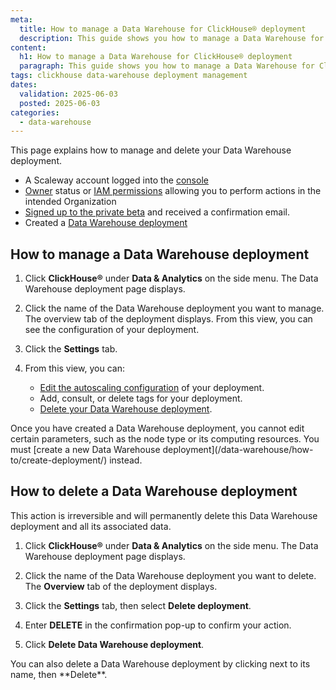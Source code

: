 ```yaml
---
meta:
  title: How to manage a Data Warehouse for ClickHouse® deployment
  description: This guide shows you how to manage a Data Warehouse for ClickHouse® deployment using the Scaleway console.
content:
  h1: How to manage a Data Warehouse for ClickHouse® deployment
  paragraph: This guide shows you how to manage a Data Warehouse for ClickHouse® deployment using the Scaleway console.
tags: clickhouse data-warehouse deployment management
dates:
  validation: 2025-06-03
  posted: 2025-06-03
categories:
  - data-warehouse
---
```


This page explains how to manage and delete your Data Warehouse deployment.

<Macro id="requirements" />

- A Scaleway account logged into the [console](https://console.scaleway.com)
- [Owner](/iam/concepts/#owner) status or [IAM permissions](/iam/concepts/#permission) allowing you to perform actions in the intended Organization
- [Signed up to the private beta](https://www.scaleway.com/fr/betas/) and received a confirmation email.
- Created a [Data Warehouse deployment](/data-warehouse/how-to/create-deployment/)

## How to manage a Data Warehouse deployment

1. Click **ClickHouse®** under **Data & Analytics** on the side menu. The Data Warehouse deployment page displays.

2. Click the name of the Data Warehouse deployment you want to manage. The overview tab of the deployment displays. From this view, you can see the configuration of your deployment.

3. Click the **Settings** tab.

4. From this view, you can:
    - [Edit the autoscaling configuration](/data-warehouse/how-to/edit-autoscaling/) of your deployment.
    - Add, consult, or delete tags for your deployment.
    - [Delete your Data Warehouse deployment](#how-to-delete-a-data-warehouse).

<Message type="note">
Once you have created a Data Warehouse deployment, you cannot edit certain parameters, such as the node type or its computing resources. You must [create a new Data Warehouse deployment](/data-warehouse/how-to/create-deployment/) instead.
</Message>

## How to delete a Data Warehouse deployment

<Message type="important">
  This action is irreversible and will permanently delete this Data Warehouse deployment and all its associated data.
</Message>

1. Click **ClickHouse®** under **Data & Analytics** on the side menu. The Data Warehouse deployment page displays.

2. Click the name of the Data Warehouse deployment you want to delete. The **Overview** tab of the deployment displays.

3. Click the **Settings** tab, then select **Delete deployment**.

4. Enter **DELETE** in the confirmation pop-up to confirm your action.

5. Click **Delete Data Warehouse deployment**.

<Message type="note">
  You can also delete a Data Warehouse deployment by clicking <Icon name="more" /> next to its name, then **Delete**.
</Message>
